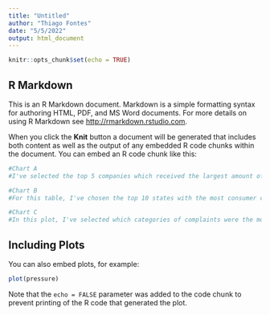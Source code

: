```yaml
---
title: "Untitled"
author: "Thiago Fontes"
date: "5/5/2022"
output: html_document
---
```


```r
knitr::opts_chunk$set(echo = TRUE)
```

## R Markdown

This is an R Markdown document. Markdown is a simple formatting syntax for authoring HTML, PDF, and MS Word documents. For more details on using R Markdown see <http://rmarkdown.rstudio.com>.

When you click the **Knit** button a document will be generated that includes both content as well as the output of any embedded R code chunks within the document. You can embed an R code chunk like this:

```r

#Chart A
#I've selected the top 5 companies which received the largest amount of consumer complaints, with Experian Information Solutions Inc. being the one with the most, having 81,264 complaints.

#Chart B
#For this table, I've chosen the top 10 states with the most consumer complaints, with Florida being the largest one with 50,449 complaints.

#Chart C
#In this plot, I've selected which categories of complaints were the most common, with Credit reporting, credit repair services, or other personal consumer reports having the most frequent complaints.

```

## Including Plots

You can also embed plots, for example:

```r
plot(pressure)
```



Note that the `echo = FALSE` parameter was added to the code chunk to prevent printing of the R code that generated the plot.
